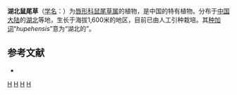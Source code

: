 {{Speciesbox 
| taxon = Salvia hupehensis
| authority = Peter-Stib., 1934
}}

'''湖北鼠尾草'''（[[学名|学名]]：{{lang|la|''Salvia hupehensis''}}）为[[唇形科|唇形科]][[鼠尾草属|鼠尾草属]]的植物，是中国的特有植物。分布于[[中国大陆|中国大陆]]的[[湖北|湖北]]等地，生长于海拔1,600米的地区，目前已由人工引种栽培。其[[种加词|种加词]]“''hupehensis''”意为“湖北的”。

== 参考文献 ==
<div class="references-small">
* {{cite web| url =http://www.bioinfo.cn/db05/KmzwSpecies.php?action=view&id=12820| title =湖北鼠尾草| work =《中国高等植物数据库全库》| publisher =中国科学院微生物研究所| author =昆明植物研究所| accessdate =2009-02-24| deadurl =yes| archiveurl =https://web.archive.org/web/20160305081159/http://www.bioinfo.cn/db05/KmzwSpecies.php?action=view&id=12820| archivedate =2016-03-05}}
</div>
{{plant-stub}}
{{Taxonbar|from=Q7406808}}

[[Category:鼠尾草属|H]]
[[Category:中國特有植物|H]]
[[Category:湖北植物|H]]
[[Category:1934年描述的植物|H]]